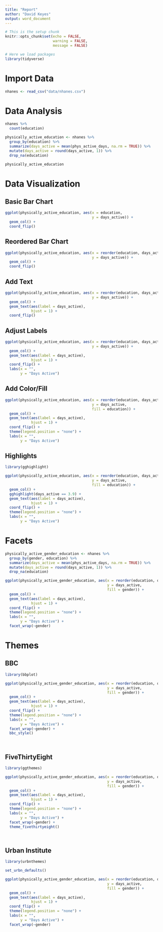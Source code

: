 ```yaml
---
title: "Report"
author: "David Keyes"
output: word_document
---
```


```r
# This is the setup chunk
knitr::opts_chunk$set(echo = FALSE,
                      warning = FALSE,
                      message = FALSE)
```

```r
# Here we load packages
library(tidyverse)
```

# Import Data

```r
nhanes <- read_csv("data/nhanes.csv")
```

# Data Analysis

```r
nhanes %>% 
  count(education)
```


```r
physically_active_education <- nhanes %>% 
  group_by(education) %>% 
  summarize(days_active = mean(phys_active_days, na.rm = TRUE)) %>% 
  mutate(days_active = round(days_active, 1)) %>% 
  drop_na(education)

physically_active_education

```


# Data Visualization


## Basic Bar Chart

```r
ggplot(physically_active_education, aes(x = education,
                                        y = days_active)) +
  geom_col() + 
  coord_flip()
```

## Reordered Bar Chart

```r
ggplot(physically_active_education, aes(x = reorder(education, days_active),
                                        y = days_active)) +
  geom_col() + 
  coord_flip()
```

## Add Text

```r
ggplot(physically_active_education, aes(x = reorder(education, days_active),
                                        y = days_active)) +
  geom_col() + 
  geom_text(aes(label = days_active),
            hjust = 1) +
  coord_flip() 
```

## Adjust Labels


```r
ggplot(physically_active_education, aes(x = reorder(education, days_active),
                                        y = days_active)) +
  geom_col() + 
  geom_text(aes(label = days_active),
            hjust = 1) +
  coord_flip() +
  labs(x = "",
       y = "Days Active")
```

## Add Color/Fill

```r
ggplot(physically_active_education, aes(x = reorder(education, days_active),
                                        y = days_active,
                                        fill = education)) +
  geom_col() + 
  geom_text(aes(label = days_active),
            hjust = 1) +
  coord_flip() +
  theme(legend.position = "none") +
  labs(x = "",
       y = "Days Active")
```





## Highlights


```r
library(gghighlight)

ggplot(physically_active_education, aes(x = reorder(education, days_active),
                                        y = days_active,
                                        fill = education)) +
  geom_col() + 
  gghighlight(days_active == 3.9) +
  geom_text(aes(label = days_active),
            hjust = 1) +
  coord_flip() +
  theme(legend.position = "none") +
  labs(x = "",
       y = "Days Active")
```


# Facets

```r
physically_active_gender_education <- nhanes %>% 
  group_by(gender, education) %>% 
  summarize(days_active = mean(phys_active_days, na.rm = TRUE)) %>% 
  mutate(days_active = round(days_active, 1)) %>% 
  drop_na(education)

```

```r
ggplot(physically_active_gender_education, aes(x = reorder(education, days_active),
                                               y = days_active,
                                               fill = gender)) +
  geom_col() + 
  geom_text(aes(label = days_active),
            hjust = 1) +
  coord_flip() +
  theme(legend.position = "none") +
  labs(x = "",
       y = "Days Active") +
  facet_wrap(~gender) 
```



# Themes

## BBC

```r
library(bbplot)

ggplot(physically_active_gender_education, aes(x = reorder(education, days_active),
                                               y = days_active,
                                               fill = gender)) +
  geom_col() + 
  geom_text(aes(label = days_active),
            hjust = 1) +
  coord_flip() +
  theme(legend.position = "none") +
  labs(x = "",
       y = "Days Active") +
  facet_wrap(~gender) +
  bbc_style()




```

## FiveThirtyEight
```r
library(ggthemes)

ggplot(physically_active_gender_education, aes(x = reorder(education, days_active),
                                               y = days_active,
                                               fill = gender)) +
  geom_col() + 
  geom_text(aes(label = days_active),
            hjust = 1) +
  coord_flip() +
  theme(legend.position = "none") +
  labs(x = "",
       y = "Days Active") +
  facet_wrap(~gender) +
  theme_fivethirtyeight()




```

## Urban Institute

```r
library(urbnthemes)

set_urbn_defaults()

ggplot(physically_active_gender_education, aes(x = reorder(education, days_active),
                                               y = days_active,
                                               fill = gender)) +
  geom_col() + 
  geom_text(aes(label = days_active),
            hjust = 1) +
  coord_flip() +
  theme(legend.position = "none") +
  labs(x = "",
       y = "Days Active") +
  facet_wrap(~gender)
  
```

